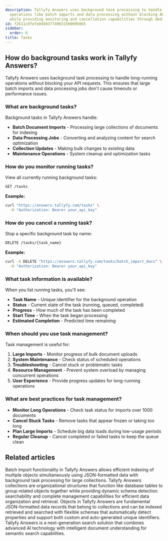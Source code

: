 ```yaml
---
description: Tallyfy Answers uses background task processing to handle long-running
  operations like batch imports and data processing without blocking API requests
  while providing monitoring and cancellation capabilities through dedicated endpoints.
id: f2511c9fefe0458377406515600958b5
sidebar:
  order: 6
title: Tasks
---
```


## How do background tasks work in Tallyfy Answers?

Tallyfy Answers uses background task processing to handle long-running operations without blocking your API requests. This ensures that large batch imports and data processing jobs don't cause timeouts or performance issues.

### What are background tasks?

Background tasks in Tallyfy Answers handle:

- **Batch Document Imports** - Processing large collections of documents for indexing
- **Data Processing Jobs** - Converting and analyzing content for search optimization
- **Collection Updates** - Making bulk changes to existing data
- **Maintenance Operations** - System cleanup and optimization tasks

### How do you monitor running tasks?

View all currently running background tasks:

```bash
GET /tasks
```

**Example:**
```bash
curl "https://answers.tallyfy.com/tasks" \
  -H "Authorization: Bearer your_api_key"
```

### How do you cancel a running task?

Stop a specific background task by name:

```bash
DELETE /tasks/{task_name}
```

**Example:**
```bash
curl -X DELETE "https://answers.tallyfy.com/tasks/batch_import_docs" \
  -H "Authorization: Bearer your_api_key"
```

### What task information is available?

When you list running tasks, you'll see:

- **Task Name** - Unique identifier for the background operation
- **Status** - Current state of the task (running, queued, completed)
- **Progress** - How much of the task has been completed
- **Start Time** - When the task began processing
- **Estimated Completion** - Predicted time remaining

### When should you use task management?

Task management is useful for:

1. **Large Imports** - Monitor progress of bulk document uploads
2. **System Maintenance** - Check status of scheduled operations
3. **Troubleshooting** - Cancel stuck or problematic tasks
4. **Resource Management** - Prevent system overload by managing concurrent operations
5. **User Experience** - Provide progress updates for long-running operations

### What are best practices for task management?

- **Monitor Long Operations** - Check task status for imports over 1000 documents
- **Cancel Stuck Tasks** - Remove tasks that appear frozen or taking too long
- **Plan Large Imports** - Schedule big data loads during low-usage periods
- **Regular Cleanup** - Cancel completed or failed tasks to keep the queue clean


## Related articles
<CardGrid>
<LinkTitleCard header="<b>Objects > Index multiple objects</b>" href="/products/answers/objects/index-multiple-objects/" > Batch import functionality in Tallyfy Answers allows efficient indexing of multiple objects simultaneously using JSON-formatted data with background task processing for large collections. </LinkTitleCard>
<LinkTitleCard header="<b>Answers > Collections</b>" href="/products/answers/collections/" > Tallyfy Answers collections are organizational structures that function like database tables to group related objects together while providing dynamic schema detection searchability and complete management capabilities for efficient data organization and retrieval. </LinkTitleCard>
<LinkTitleCard header="<b>Answers > Objects</b>" href="/products/answers/objects/" > Objects in Tallyfy Answers are fundamental JSON-formatted data records that belong to collections and can be indexed retrieved and searched with flexible schemas that automatically detect properties and support both custom and auto-generated unique identifiers. </LinkTitleCard>
<LinkTitleCard header="<b>Overview</b>" href="/products/answers/" > Tallyfy Answers is a next-generation search solution that combines advanced AI technology with intelligent document understanding for semantic search capabilities. </LinkTitleCard>
</CardGrid>